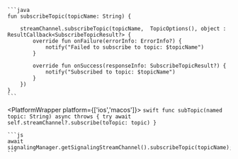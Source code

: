 <PlatformWrapper platform='android'>

    ```java
    fun subscribeTopic(topicName: String) {

        streamChannel.subscribeTopic(topicName,  TopicOptions(), object : ResultCallback<SubscribeTopicResult?> {
            override fun onFailure(errorInfo: ErrorInfo?) {
                notify("Failed to subscribe to topic: $topicName")
            }

            override fun onSuccess(responseInfo: SubscribeTopicResult?) {
                notify("Subscribed to topic: $topicName")
            }
        })
    }    
    ```
</PlatformWrapper>

<PlatformWrapper platform={['ios','macos']}>
    ```swift
    func subTopic(named topic: String) async throws {
        try await self.streamChannel?.subscribe(toTopic: topic)
    }
    ```
</PlatformWrapper>

<PlatformWrapper platform = 'web'>

    ```js
    await signalingManager.getSignalingStreamChannel().subscribeTopic(topicName);
    ```
    
</PlatformWrapper>